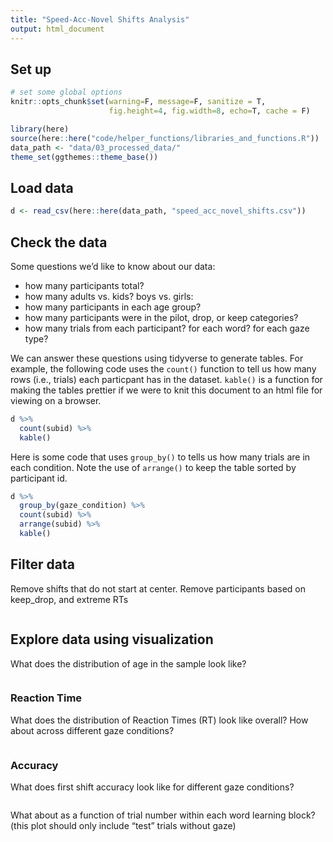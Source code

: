 ```yaml
---
title: "Speed-Acc-Novel Shifts Analysis"
output: html_document
---
```


## Set up

```r
# set some global options
knitr::opts_chunk$set(warning=F, message=F, sanitize = T, 
                      fig.height=4, fig.width=8, echo=T, cache = F)
```

```r
library(here)
source(here::here("code/helper_functions/libraries_and_functions.R"))
data_path <- "data/03_processed_data/"
theme_set(ggthemes::theme_base())
```

## Load data

```r
d <- read_csv(here::here(data_path, "speed_acc_novel_shifts.csv")) 
```

## Check the data

Some questions we'd like to know about our data:

  * how many participants total? 
  * how many adults vs. kids? boys vs. girls:
  * how many participants in each age group?
  * how many participants were in the pilot, drop, or keep categories?
  * how many trials from each participant? for each word? for each gaze type?

We can answer these questions using tidyverse to generate tables. For example, the following code uses the `count()` function to tell us how many rows (i.e., trials) each particpant has in the dataset. `kable()` is a function for making the tables prettier if we were to knit this document to an html file for viewing on a browser.

```r
d %>% 
  count(subid) %>% 
  kable()
```

Here is some code that uses `group_by()` to tells us how many trials are in each condition. Note the use of `arrange()` to keep the table sorted by participant id.

```r
d %>% 
  group_by(gaze_condition) %>% 
  count(subid) %>% 
  arrange(subid) %>% 
  kable()
```

## Filter data

Remove shifts that do not start at center. Remove participants based on keep_drop, and extreme RTs

```r

```

## Explore data using visualization

What does the distribution of age in the sample look like? 

```r

```

### Reaction Time 

What does the distribution of Reaction Times (RT) look like overall? How about across different gaze conditions?

```r

```

### Accuracy

What does first shift accuracy look like for different gaze conditions?

```r

```

What about as a function of trial number within each word learning block? (this plot should only include "test" trials without gaze)

```r

```


